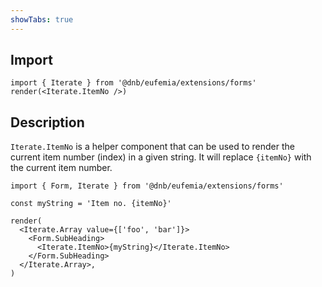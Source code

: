 ```yaml
---
showTabs: true
---
```


## Import

```tsx
import { Iterate } from '@dnb/eufemia/extensions/forms'
render(<Iterate.ItemNo />)
```

## Description

`Iterate.ItemNo` is a helper component that can be used to render the current item number (index) in a given string. It will replace `{itemNo}` with the current item number.

```tsx
import { Form, Iterate } from '@dnb/eufemia/extensions/forms'

const myString = 'Item no. {itemNo}'

render(
  <Iterate.Array value={['foo', 'bar']}>
    <Form.SubHeading>
      <Iterate.ItemNo>{myString}</Iterate.ItemNo>
    </Form.SubHeading>
  </Iterate.Array>,
)
```
